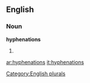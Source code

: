==English==

===Noun===
'''hyphenations'''

# {{plural of|[[hyphenation]]}}

[[Category:English plurals]]

[[ar:hyphenations]]
[[it:hyphenations]]